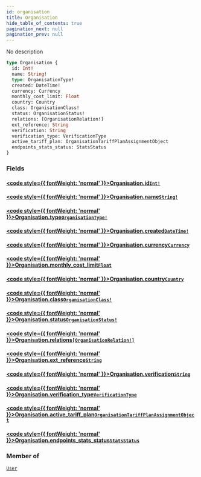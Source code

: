 ```yaml
---
id: organisation
title: Organisation
hide_table_of_contents: true
pagination_next: null
pagination_prev: null
---
```








No description

```graphql
type Organisation {
  id: Int!
  name: String!
  type: OrganisationType!
  created: DateTime!
  currency: Currency
  monthly_cost_limit: Float
  country: Country
  class: OrganisationClass!
  status: OrganisationStatus!
  relations: [OrganisationRelation!]
  ext_reference: String
  verification: String
  verification_type: VerificationType
  active_tariff_plan: OrganisationTariffPlanAssignmentObject
  endpoints_stats_status: StatsStatus
}
```


### Fields

#### [<code style={{ fontWeight: 'normal' }}>Organisation.<b>id</b></code>](#)<Bullet />[`Int!`](/graphql/scalars/int) <Badge class="secondary" text="non-null"/> <Badge class="secondary" text="scalar"/>
> 
> 

#### [<code style={{ fontWeight: 'normal' }}>Organisation.<b>name</b></code>](#)<Bullet />[`String!`](/graphql/scalars/string) <Badge class="secondary" text="non-null"/> <Badge class="secondary" text="scalar"/>
> 
> 

#### [<code style={{ fontWeight: 'normal' }}>Organisation.<b>type</b></code>](#)<Bullet />[`OrganisationType!`](/graphql/objects/organisation-type) <Badge class="secondary" text="non-null"/> <Badge class="secondary" text="object"/>
> 
> 

#### [<code style={{ fontWeight: 'normal' }}>Organisation.<b>created</b></code>](#)<Bullet />[`DateTime!`](/graphql/scalars/date-time) <Badge class="secondary" text="non-null"/> <Badge class="secondary" text="scalar"/>
> 
> 

#### [<code style={{ fontWeight: 'normal' }}>Organisation.<b>currency</b></code>](#)<Bullet />[`Currency`](/graphql/objects/currency) <Badge class="secondary" text="object"/>
> 
> 

#### [<code style={{ fontWeight: 'normal' }}>Organisation.<b>monthly_cost_limit</b></code>](#)<Bullet />[`Float`](/graphql/scalars/float) <Badge class="secondary" text="scalar"/>
> 
> 

#### [<code style={{ fontWeight: 'normal' }}>Organisation.<b>country</b></code>](#)<Bullet />[`Country`](/graphql/objects/country) <Badge class="secondary" text="object"/>
> 
> 

#### [<code style={{ fontWeight: 'normal' }}>Organisation.<b>class</b></code>](#)<Bullet />[`OrganisationClass!`](/graphql/objects/organisation-class) <Badge class="secondary" text="non-null"/> <Badge class="secondary" text="object"/>
> 
> 

#### [<code style={{ fontWeight: 'normal' }}>Organisation.<b>status</b></code>](#)<Bullet />[`OrganisationStatus!`](/graphql/objects/organisation-status) <Badge class="secondary" text="non-null"/> <Badge class="secondary" text="object"/>
> 
> 

#### [<code style={{ fontWeight: 'normal' }}>Organisation.<b>relations</b></code>](#)<Bullet />[`[OrganisationRelation!]`](/graphql/objects/organisation-relation) <Badge class="secondary" text="list"/> <Badge class="secondary" text="object"/>
> 
> 

#### [<code style={{ fontWeight: 'normal' }}>Organisation.<b>ext_reference</b></code>](#)<Bullet />[`String`](/graphql/scalars/string) <Badge class="secondary" text="scalar"/>
> 
> 

#### [<code style={{ fontWeight: 'normal' }}>Organisation.<b>verification</b></code>](#)<Bullet />[`String`](/graphql/scalars/string) <Badge class="secondary" text="scalar"/>
> 
> 

#### [<code style={{ fontWeight: 'normal' }}>Organisation.<b>verification_type</b></code>](#)<Bullet />[`VerificationType`](/graphql/objects/verification-type) <Badge class="secondary" text="object"/>
> 
> 

#### [<code style={{ fontWeight: 'normal' }}>Organisation.<b>active_tariff_plan</b></code>](#)<Bullet />[`OrganisationTariffPlanAssignmentObject`](/graphql/objects/organisation-tariff-plan-assignment-object) <Badge class="secondary" text="object"/>
> 
> 

#### [<code style={{ fontWeight: 'normal' }}>Organisation.<b>endpoints_stats_status</b></code>](#)<Bullet />[`StatsStatus`](/graphql/objects/stats-status) <Badge class="secondary" text="object"/>
> 
> 



### Member of

[`User`](/graphql/objects/user)  <Badge class="secondary" text="object"/>




